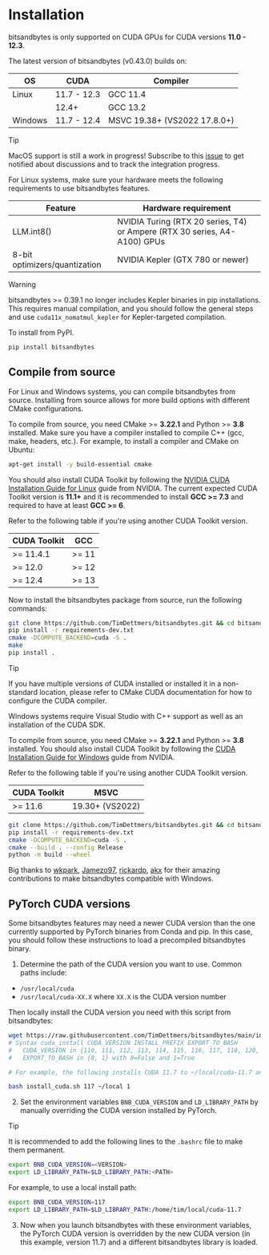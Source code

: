 # Installation

bitsandbytes is only supported on CUDA GPUs for CUDA versions **11.0 - 12.3**.

The latest version of bitsandbytes (v0.43.0) builds on:

| OS | CUDA | Compiler |
|---|---|---|
| Linux | 11.7 - 12.3 | GCC 11.4 |
|  | 12.4+ | GCC 13.2 |
| Windows | 11.7 - 12.4 | MSVC 19.38+ (VS2022 17.8.0+) |

> [!TIP]
> MacOS support is still a work in progress! Subscribe to this [issue](https://github.com/TimDettmers/bitsandbytes/issues/1020) to get notified about discussions and to track the integration progress.

For Linux systems, make sure your hardware meets the following requirements to use bitsandbytes features.

| **Feature** | **Hardware requirement** |
|---|---|
| LLM.int8() | NVIDIA Turing (RTX 20 series, T4) or Ampere (RTX 30 series, A4-A100) GPUs |
| 8-bit optimizers/quantization | NVIDIA Kepler (GTX 780 or newer) |

> [!WARNING]
> bitsandbytes >= 0.39.1 no longer includes Kepler binaries in pip installations. This requires manual compilation, and you should follow the general steps and use `cuda11x_nomatmul_kepler` for Kepler-targeted compilation.

To install from PyPI.

```bash
pip install bitsandbytes
```

## Compile from source

For Linux and Windows systems, you can compile bitsandbytes from source. Installing from source allows for more build options with different CMake configurations.

<hfoptions id="source">
<hfoption id="Linux">

To compile from source, you need CMake >= **3.22.1** and Python >= **3.8** installed. Make sure you have a compiler installed to compile C++ (gcc, make, headers, etc.). For example, to install a compiler and CMake on Ubuntu:

```bash
apt-get install -y build-essential cmake
```

You should also install CUDA Toolkit by following the [NVIDIA CUDA Installation Guide for Linux](https://docs.nvidia.com/cuda/cuda-installation-guide-linux/index.html) guide from NVIDIA. The current expected CUDA Toolkit version is **11.1+** and it is recommended to install **GCC >= 7.3** and required to have at least **GCC >= 6**.

Refer to the following table if you're using another CUDA Toolkit version.

| CUDA Toolkit | GCC |
|---|---|
| >= 11.4.1 | >= 11 |
| >= 12.0 | >= 12 |
| >= 12.4 | >= 13 |

Now to install the bitsandbytes package from source, run the following commands:

```bash
git clone https://github.com/TimDettmers/bitsandbytes.git && cd bitsandbytes/
pip install -r requirements-dev.txt
cmake -DCOMPUTE_BACKEND=cuda -S .
make
pip install .
```

> [!TIP]
> If you have multiple versions of CUDA installed or installed it in a non-standard location, please refer to CMake CUDA documentation for how to configure the CUDA compiler.

</hfoption>
<hfoption id="Windows">

Windows systems require Visual Studio with C++ support as well as an installation of the CUDA SDK.

To compile from source, you need CMake >= **3.22.1** and Python >= **3.8** installed. You should also install CUDA Toolkit by following the [CUDA Installation Guide for Windows](https://docs.nvidia.com/cuda/cuda-installation-guide-microsoft-windows/index.html) guide from NVIDIA.

Refer to the following table if you're using another CUDA Toolkit version.

| CUDA Toolkit | MSVC |
|---|---|
| >= 11.6 | 19.30+ (VS2022) |

```bash
git clone https://github.com/TimDettmers/bitsandbytes.git && cd bitsandbytes/
pip install -r requirements-dev.txt
cmake -DCOMPUTE_BACKEND=cuda -S .
cmake --build . --config Release
python -m build --wheel
```

Big thanks to [wkpark](https://github.com/wkpark), [Jamezo97](https://github.com/Jamezo97), [rickardp](https://github.com/rickardp), [akx](https://github.com/akx) for their amazing contributions to make bitsandbytes compatible with Windows.

</hfoption>
</hfoptions>

## PyTorch CUDA versions

Some bitsandbytes features may need a newer CUDA version than the one currently supported by PyTorch binaries from Conda and pip. In this case, you should follow these instructions to load a precompiled bitsandbytes binary.

1. Determine the path of the CUDA version you want to use. Common paths include:

* `/usr/local/cuda`
* `/usr/local/cuda-XX.X` where `XX.X` is the CUDA version number

Then locally install the CUDA version you need with this script from bitsandbytes:

```bash
wget https://raw.githubusercontent.com/TimDettmers/bitsandbytes/main/install_cuda.sh
# Syntax cuda_install CUDA_VERSION INSTALL_PREFIX EXPORT_TO_BASH
#   CUDA_VERSION in {110, 111, 112, 113, 114, 115, 116, 117, 118, 120, 121, 122, 123, 124}
#   EXPORT_TO_BASH in {0, 1} with 0=False and 1=True

# For example, the following installs CUDA 11.7 to ~/local/cuda-11.7 and exports the path to your .bashrc

bash install_cuda.sh 117 ~/local 1
```

2. Set the environment variables `BNB_CUDA_VERSION` and `LD_LIBRARY_PATH` by manually overriding the CUDA version installed by PyTorch.

> [!TIP]
> It is recommended to add the following lines to the `.bashrc` file to make them permanent.

```bash
export BNB_CUDA_VERSION=<VERSION>
export LD_LIBRARY_PATH=$LD_LIBRARY_PATH:<PATH>
```

For example, to use a local install path:

```bash
export BNB_CUDA_VERSION=117
export LD_LIBRARY_PATH=$LD_LIBRARY_PATH:/home/tim/local/cuda-11.7
```

3. Now when you launch bitsandbytes with these environment variables, the PyTorch CUDA version is overridden by the new CUDA version (in this example, version 11.7) and a different bitsandbytes library is loaded.
